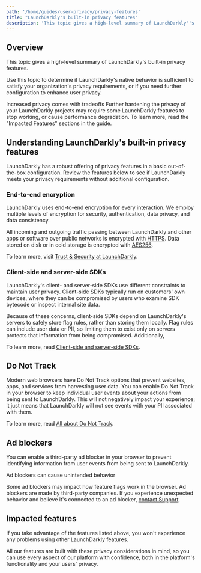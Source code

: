 ```yaml
---
path: '/home/guides/user-privacy/privacy-features'
title: "LaunchDarkly's built-in privacy features"
description: 'This topic gives a high-level summary of LaunchDarkly''s built-in privacy features.'
---
```


## Overview

This topic gives a high-level summary of LaunchDarkly's built-in privacy features.

Use this topic to determine if LaunchDarkly's native behavior is sufficient to satisfy your organization's privacy requirements, or if you need further configuration to enhance user privacy.

<Callout intent="alert">
  <CalloutTitle>Increased privacy comes with tradeoffs</CalloutTitle>
  <CalloutDescription>
    Further hardening the privacy of your LaunchDarkly projects may require some LaunchDarkly features to stop working,
    or cause performance degradation. To learn more, read the "Impacted Features" sections in the guide.
  </CalloutDescription>
</Callout>

## Understanding LaunchDarkly's built-in privacy features

LaunchDarkly has a robust offering of privacy features in a basic out-of-the-box configuration. Review the features below to see if LaunchDarkly meets your privacy requirements without additional configuration.

### End-to-end encryption

LaunchDarkly uses end-to-end encryption for every interaction. We employ multiple levels of encryption for security, authentication, data privacy, and data consistency.

All incoming and outgoing traffic passing between LaunchDarkly and other apps or software over public networks is encrypted with [HTTPS](https://en.wikipedia.org/wiki/HTTPS). Data stored on disk or in cold storage is encrypted with [AES256](https://en.wikipedia.org/wiki/Advanced_Encryption_Standard).

To learn more, visit [Trust & Security at LaunchDarkly](https://launchdarkly.com/security/).

### Client-side and server-side SDKs

LaunchDarkly's client- and server-side SDKs use different constraints to maintain user privacy. Client-side SDKs typically run on customers' own devices, where they can be compromised by users who examine SDK bytecode or inspect internal site data.

Because of these concerns, client-side SDKs depend on LaunchDarkly's servers to safely store flag rules, rather than storing them locally. Flag rules can include user data or PII, so limiting them to exist only on servers protects that information from being compromised. Additionally,

To learn more, read [Client-side and server-side SDKs](/sdk/concepts/client-side-server-side).

## Do Not Track

Modern web browsers have Do Not Track options that prevent websites, apps, and services from harvesting user data. You can enable Do Not Track in your browser to keep individual user events about your actions from being sent to LaunchDarkly. This will not negatively impact your experience; it just means that LaunchDarkly will not see events with your PII associated with them.

To learn more, read [All about Do Not Track](https://allaboutdnt.com/).

## Ad blockers

You can enable a third-party ad blocker in your browser to prevent identifying information from user events from being sent to LaunchDarkly.

<Callout intent="alert">
  <CalloutTitle>Ad blockers can cause unintended behavior</CalloutTitle>
  <CalloutDescription>

Some ad blockers may impact how feature flags work in the browser. Ad blockers are made by third-party companies. If
you experience unexpected behavior and believe it's connected to an ad blocker, [contact
Support](https://support.launchdarkly.com/hc/en-us).

  </CalloutDescription>
</Callout>

## Impacted features

If you take advantage of the features listed above, you won't experience any problems using other LaunchDarkly features.

All our features are built with these privacy considerations in mind, so you can use every aspect of our platform with confidence, both in the platform's functionality and your users' privacy.
